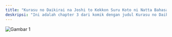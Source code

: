 ```yaml
---
title: "Kurasu no Daikirai na Joshi to Kekkon Suru Koto ni Natta Bahasa Indonesia Chapter 3 Bahasa Indonesia"
deskripsi: "Ini adalah chapter 3 dari komik dengan judul Kurasu no Daikirai na Joshi to Kekkon Suru Koto ni Natta Bahasa Indonesia."
---
```

![Gambar 1](https://cover.komiku.id/wp-content/uploads/2022/08/Manga-Kurasu-no-Daikirai-na-Joshi-to-Kekkon-Suru-Koto-ni-Natta.jpg?w=225&quality=60)
